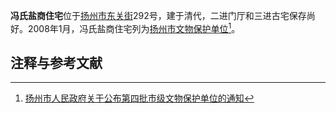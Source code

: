 {{文物保护单位
| 级别 = 市县级
| 省名 = 江苏省
| 市/县名 = 扬州市
| 图片 = 
| 名称 = 冯氏盐商住宅
| 编号 = 91
| 分类 = 古建筑
| 时代 = [[清|清]]
| 所在 = [[东关街|东关街]]292号
| 登录 = 2008年1月
}}
'''冯氏盐商住宅'''位于[[扬州市|扬州市]][[东关街|东关街]]292号，建于清代，二进门厅和三进古宅保存尚好。2008年1月，冯氏盐商住宅列为[[扬州市文物保护单位|扬州市文物保护单位]]<ref>[http://www.yangzhou.gov.cn/gb/zwgk/zfwj/2008-01/1200641224.shtml 扬州市人民政府关于公布第四批市级文物保护单位的通知]{{dead link|date=2017年11月 |bot=InternetArchiveBot |fix-attempted=yes }}</ref>。

== 注释与参考文献 ==
<div class="references-small">
<references />
</div>